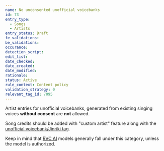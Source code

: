 ```yaml
---
name: No unconsented unofficial voicebanks
id: 73
entry_type:
  - Songs
  - Artists
entry_status: Draft
fe_validations:
be_validations:
occurance:
detection_script:
edit_list:
date_checked:
date_created:
date_modified:
rationale:
status: Active
rule_context: Content policy
validation_strategy: 0
relevant_tag_id: 7095
---
```


Artist entries for unofficial voicebanks, generated from existing singing voices **without consent** are **not** allowed. 

Song credits should be added with "custom artist" feature along with the [unofficial voicebank/Jinriki tag](https://vocadb.net/T/7095/unofficial-voicebank). 

Keep in mind that [RVC AI](https://vocadb.net/T/9730/rvc-ai) models generally fall under this category, unless the model is authorized.